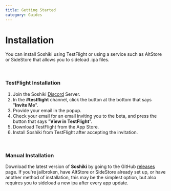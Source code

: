 ```yaml
---
title: Getting Started
category: Guides
---
```


# Installation

You can install Soshiki using TestFlight or using a service such as AltStore or SideStore that allows you to sideload .ipa files.

<br />

### TestFlight Installation

1. Join the Soshiki [Discord](/discord) Server.
2. In the **#testflight** channel, click the button at the bottom that says "**Invite Me**".
3. Provide your email in the popup. 
4. Check your email for an email inviting you to the beta, and press the button that says "**View in TestFlight**".
5. Download TestFlight from the App Store.
6. Install Soshiki from TestFlight after accepting the invitation.

<br />

### Manual Installation

Download the latest version of **Soshiki** by going to the GitHub [releases](https://github.com/soshikimoe/soshiki-ios/releases/) page. If you're jailbroken, have AltStore or SideStore already set up, or have another method of installation, this may be the simplest option, but also requires you to sideload a new ipa after every app update.


